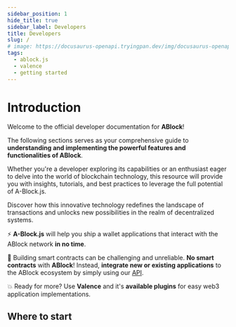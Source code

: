 ```yaml
---
sidebar_position: 1
hide_title: true
sidebar_label: Developers
title: Developers
slug: /
# image: https://docusaurus-openapi.tryingpan.dev/img/docusaurus-openapi-docs-logo.svg
tags:
  - ablock.js
  - valence
  - getting started
---
```



# Introduction

Welcome to the official developer documentation for **ABlock**! 

The following sections serves as your comprehensive guide to **understanding and implementing the powerful features and functionalities of ABlock**.

Whether you're a developer exploring its capabilities or an enthusiast eager to delve into the world of blockchain technology, 
this resource will provide you with insights, tutorials, and best practices to leverage the full potential of A-Block.js. 

Discover how this innovative technology redefines the landscape of transactions and unlocks new possibilities in the realm of decentralized systems.

⚡️ **A-Block.js** will help you ship a wallet applications that interact with the ABlock network **in no time**.

💸 Building smart contracts can be challenging and unreliable. **No smart contracts** with **ABlock**! Instead, **integrate new or existing applications** to the ABlock ecosystem by simply using our [API](/docs/api/overview).

💥 Ready for more? Use **Valence** and it's **available plugins** for easy web3 application implementations.

## Where to start

<DocCardList items={useCurrentSidebarCategory().items}/>
